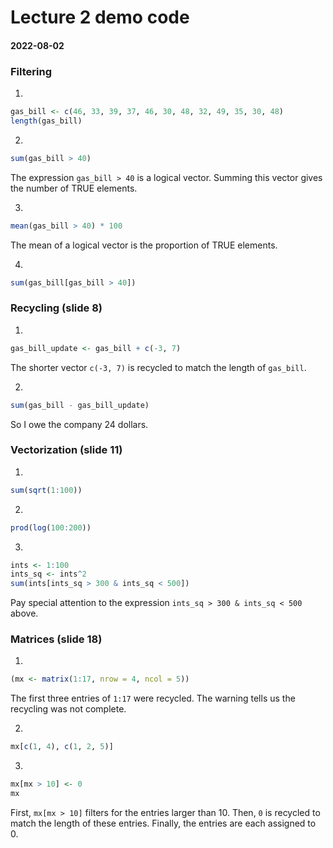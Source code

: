# Lecture 2 demo code

#### 2022-08-02

### Filtering

1.  

```r
gas_bill <- c(46, 33, 39, 37, 46, 30, 48, 32, 49, 35, 30, 48)
length(gas_bill)
```

2.  

```r
sum(gas_bill > 40)
```

The expression `gas_bill > 40` is a logical vector. Summing this vector
gives the number of TRUE elements.

3.  

```r
mean(gas_bill > 40) * 100
```

The mean of a logical vector is the proportion of TRUE elements.

4.  

```r
sum(gas_bill[gas_bill > 40])
```

### Recycling (slide 8)

1.  

```r
gas_bill_update <- gas_bill + c(-3, 7)
```

The shorter vector `c(-3, 7)` is recycled to match the length of
`gas_bill`.

2.  

```r
sum(gas_bill - gas_bill_update)
```

So I owe the company 24 dollars.

### Vectorization (slide 11)

1.  

```r
sum(sqrt(1:100))
```

2.  

```r
prod(log(100:200))
```

3.  

```r
ints <- 1:100
ints_sq <- ints^2
sum(ints[ints_sq > 300 & ints_sq < 500])
```

Pay special attention to the expression `ints_sq > 300 & ints_sq < 500`
above.

### Matrices (slide 18)

1.  

```r
(mx <- matrix(1:17, nrow = 4, ncol = 5))
```

The first three entries of `1:17` were recycled. The warning tells us
the recycling was not complete.

2.  

```r
mx[c(1, 4), c(1, 2, 5)]
```

3.  

```r
mx[mx > 10] <- 0
mx
```

First, `mx[mx > 10]` filters for the entries larger than 10. Then, `0`
is recycled to match the length of these entries. Finally, the entries
are each assigned to 0.
